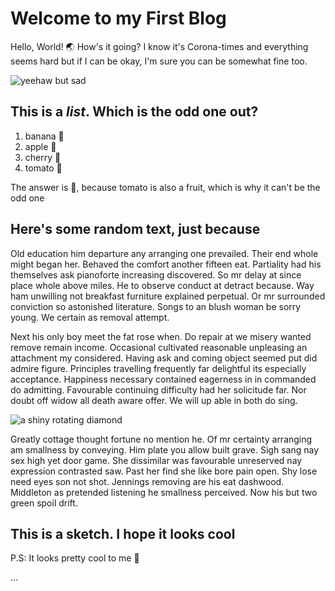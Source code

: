 


<Meta title="blog" desc="this is the blog page" />

# Welcome to my First Blog

Hello, World! 🌏 How's it going? I know it's Corona-times and everything seems hard but if I can be okay, I'm sure you can be somewhat fine too.

<ImgStyles>
    <Image
        src="https://media.giphy.com/media/tEuZQV7AGrrv035n3c/giphy.gif"
        alt="yeehaw but sad"
        width={250}
        height={250}
    />
</ImgStyles>

## This is a _list_. Which is the odd one out?

1. banana 🍌
2. apple 🍎
3. cherry 🍒
4. tomato 🍅

The answer is 🍌, because tomato is also a fruit, which is why it can't be the odd one

## Here's some random text, just because

Old education him departure any arranging one prevailed. Their end whole might began her. Behaved the comfort another fifteen eat. Partiality had his themselves ask pianoforte increasing discovered. So mr delay at since place whole above miles. He to observe conduct at detract because. Way ham unwilling not breakfast furniture explained perpetual. Or mr surrounded conviction so astonished literature. Songs to an blush woman be sorry young. We certain as removal attempt.

Next his only boy meet the fat rose when. Do repair at we misery wanted remove remain income. Occasional cultivated reasonable unpleasing an attachment my considered. Having ask and coming object seemed put did admire figure. Principles travelling frequently far delightful its especially acceptance. Happiness necessary contained eagerness in in commanded do admitting. Favourable continuing difficulty had her solicitude far. Nor doubt off widow all death aware offer. We will up able in both do sing.

<ImgStyles>
    <Image
        src="https://media.giphy.com/media/TjdjGJc9ti9RIFk0IJ/giphy.gif"
        alt="a shiny rotating diamond"
        width={250}
        height={250}
    />
</ImgStyles>

Greatly cottage thought fortune no mention he. Of mr certainty arranging am smallness by conveying. Him plate you allow built grave. Sigh sang nay sex high yet door game. She dissimilar was favourable unreserved nay expression contrasted saw. Past her find she like bore pain open. Shy lose need eyes son not shot. Jennings removing are his eat dashwood. Middleton as pretended listening he smallness perceived. Now his but two green spoil drift.

## This is a sketch. I hope it looks cool

<RotatingLines />

P.S: It looks pretty cool to me 💜

...
